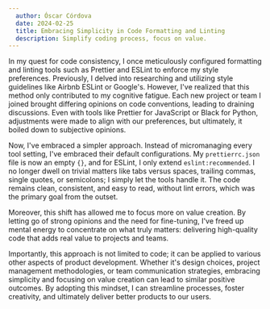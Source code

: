 ```yaml
---
  author: Óscar Córdova
  date: 2024-02-25
  title: Embracing Simplicity in Code Formatting and Linting
  description: Simplify coding process, focus on value.
---
```


In my quest for code consistency, I once meticulously configured formatting and linting tools such as Prettier and ESLint to enforce my style preferences. Previously, I delved into researching and utilizing style guidelines like Airbnb ESLint or Google's. However, I've realized that this method only contributed to my cognitive fatigue. Each new project or team I joined brought differing opinions on code conventions, leading to draining discussions. Even with tools like Prettier for JavaScript or Black for Python, adjustments were made to align with our preferences, but ultimately, it boiled down to subjective opinions.

Now, I've embraced a simpler approach. Instead of micromanaging every tool setting, I've embraced their default configurations. My `prettierrc.json` file is now an empty `{}`, and for ESLint, I only extend `eslint:recommended`. I no longer dwell on trivial matters like tabs versus spaces, trailing commas, single quotes, or semicolons; I simply let the tools handle it. The code remains clean, consistent, and easy to read, without lint errors, which was the primary goal from the outset.

Moreover, this shift has allowed me to focus more on value creation. By letting go of strong opinions and the need for fine-tuning, I've freed up mental energy to concentrate on what truly matters: delivering high-quality code that adds real value to projects and teams.

Importantly, this approach is not limited to code; it can be applied to various other aspects of product development. Whether it's design choices, project management methodologies, or team communication strategies, embracing simplicity and focusing on value creation can lead to similar positive outcomes. By adopting this mindset, I can streamline processes, foster creativity, and ultimately deliver better products to our users.
